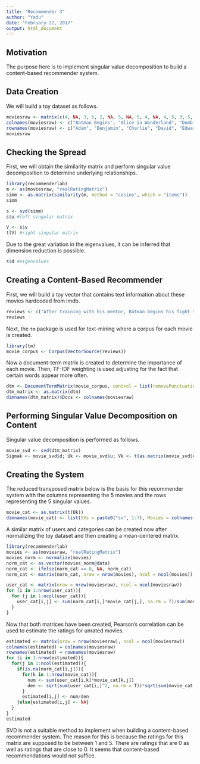 ```yaml
---
title: "Recommender 3"
author: "Yadu"
date: "February 22, 2017"
output: html_document
---
```


## Motivation

The purpose here is to implement singular value decomposition to build a content-based recommender system.

## Data Creation

We will build a toy dataset as follows. 

```r
moviesraw <- matrix(c(4, NA, 3, 5, 2, NA, 5, NA, 5, 4, NA, 4, 5, 3, 5, 4, 2, NA, 1, 1, 4, 2, 4, NA, 3, 5, 3, 5, 3, 4, 5, NA, NA, 5, NA, NA, 1, 3, 5, 5, NA, 4), nrow = 6, byrow = T)
colnames(moviesraw) <- c("Batman Begins", "Alice in Wonderland", "Dumb and Dumber", "Equilibrium", "Matilda", "Salt", "Marley and Me")
rownames(moviesraw) <- c("Adam", "Benjamin", "Charlie", "David", "Edward", "Matthew")
moviesraw
```

## Checking the Spread

First, we will obtain the similarity matrix and perform singular value decomposition to determine underlying relationships. 

```r
library(recommenderlab)
m <- as(moviesraw, "realRatingMatrix")
simm <- as.matrix(similarity(m, method = "cosine", which = "items"))
simm
```

```r
s <- svd(simm)
s$u #left singular matrix
```

```r
V <- s$v
t(V) #right singular matrix
```

Due to the great variation in the eigenvalues, it can be inferred that dimension reduction is possible.

```r
s$d #eigenvalues
```

## Creating a Content-Based Recommender

First, we will build a toy vector that contains text information about these movies hardcoded from imdb. 

```r
reviews <- c("After training with his mentor, Batman begins his fight to free crime-ridden Gotham City from the corruption that Scarecrow and the League of Shadows have cast upon it.", "Nineteen-year-old Alice returns to the magical world from her childhood adventure, where she reunites with her old friends and learns of her true destiny: to end the Red Queen's reign of terror.", "Twenty years since their first adventure, Lloyd and Harry go on a road trip to find Harry's newly discovered daughter, who was given up for adoption.", "In a fascist future where all forms of feeling are illegal, a man in charge of enforcing the law rises to overthrow the system.", "Story of a wonderful little girl, who happens to be a genius, and her wonderful teacher vs. the worst parents ever and the worst school principal imaginable.", "A CIA agent goes on the run after a defector accuses her of being a Russian spy.", "A family learns important life lessons from their adorable, but naughty and neurotic dog.")
reviews
```

Next, the `tm` package is used for text-mining where a corpus for each movie is created. 

```r
library(tm)
movie_corpus <- Corpus(VectorSource(reviews))
```

Now a document-term matrix is created to determine the importance of each movie. Then, TF-IDF weighting is used adjusting for the fact that certain words appear more often.

```r
dtm <- DocumentTermMatrix(movie_corpus, control = list(removePunctuation = TRUE, removeNumbers = TRUE, stopwords = TRUE, tolower = TRUE, weighting = weightTfIdf))
dtm_matrix <- as.matrix(dtm)
dimnames(dtm_matrix)$Docs <- colnames(moviesraw)
```

## Performing Singular Value Decomposition on Content

Singular value decomposition is performed as follows. 

```r
movie_svd <- svd(dtm_matrix)
Sigmak <- movie_svd$d; Uk <- movie_svd$u; Vk <- t(as.matrix(movie_svd$v))
```

## Creating the System

The reduced transposed matrix below is the basis for this recommender system with the columns representing the 5 movies and the rows representing the 5 singular values. 

```r
movie_cat <- as.matrix(t(Uk))
dimnames(movie_cat) <- list(SVs = paste0("sv", 1:7), Movies = colnames(moviesraw))
```

A similar matrix of users and categories can be created now after normalizing the toy dataset and then creating a mean-centered matrix. 

```r
library(recommenderlab)
movies <- as(moviesraw, "realRatingMatrix")
movies_norm <- normalize(movies)
norm_cat <- as.vector(movies_norm@data)
norm_cat <- ifelse(norm_cat == 0, NA, norm_cat)
norm_cat <- matrix(norm_cat, nrow = nrow(movies), ncol = ncol(movies))

user_cat <- matrix(nrow = nrow(moviesraw), ncol = ncol(moviesraw))
for (i in 1:nrow(user_cat)){
  for (j in 1:ncol(user_cat)){
    user_cat[i,j] <- sum(norm_cat[i,]*movie_cat[j,], na.rm = T)/sum(movie_cat[j,] != 0) 
  }
}
```

Now that both matrices have been created, Pearson's correlation can be used to estimate the ratings for unrated movies.

```r
estimated <- matrix(nrow = nrow(moviesraw), ncol = ncol(moviesraw))
colnames(estimated) = colnames(moviesraw)
rownames(estimated) = rownames(moviesraw)
for (i in 1:nrow(estimated)){
  for(j in 1:ncol(estimated)){
    if(is.na(norm_cat[i,j])){
      for(k in 1:nrow(movie_cat)){
        num <- sum(user_cat[i,k]*movie_cat[k,j])
        den <- sqrt(sum(user_cat[i,]^2, na.rm = T))*sqrt(sum(movie_cat[,j]^2, na.rm = T))
      }
      estimated[i,j] <- num/den
    }else{estimated[i,j] <- NA}
  }
}
estimated
```

SVD is not a suitable method to implement when building a content-based recommender system. The reason for this is because the ratings for this matrix are supposed to be between 1 and 5. There are ratings that are 0 as well as ratings that are close to 0. It seems that content-based recommendations would not suffice. 